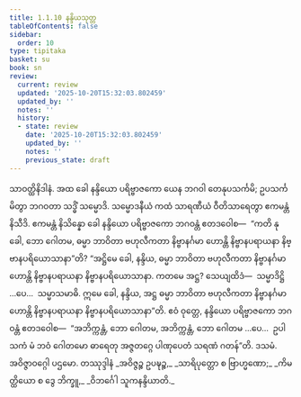 ```yaml
---
title: 1.1.10 နန္ဒိယသုတ္တ
tableOfContents: false
sidebar:
  order: 10
type: tipitaka
basket: su
book: sn
review:
  current: review
  updated: '2025-10-20T15:32:03.802459'
  updated_by: ''
  notes: ''
  history:
  - state: review
    date: '2025-10-20T15:32:03.802459'
    updated_by: ''
    notes: ''
    previous_state: draft
---
```



<DynamicBreadcrumb />


<ReviewStatus review={frontmatter.review} showDetails={true} />

<HypothesisAnnotation frontmatter={frontmatter} />

<Division number="10" book="sn" e="ch" v="18" p="280">

<Paragraph number="55" book="sn">
သာဝတ္ထိနိဒါနံ. အထ ခေါ နန္ဒိယော ပရိဗ္ဗာဇကော ယေန ဘဂဝါ တေနုပသင်္ကမိ; ဥပသင်္ကမိတွာ ဘဂဝတာ သဒ္ဓိံ သမ္မောဒိ. သမ္မောဒနီယံ ကထံ သာရဏီယံ ဝီတိသာရေတွာ ဧကမန္တံ နိသီဒိ. ဧကမန္တံ နိသိန္နော ခေါ နန္ဒိယော ပရိဗ္ဗာဇကော ဘဂဝန္တံ ဧတဒဝေါစ—  “ကတိ နု ခေါ, ဘော ဂေါတမ, ဓမ္မာ ဘာဝိတာ ဗဟုလီကတာ နိဗ္ဗာနင်္ဂမာ ဟောန္တိ နိဗ္ဗာနပရာယနာ နိဗ္ဗာနပရိယောသာနာ”တိ?
</Paragraph>

<Paragraph number="56" book="sn">
“အဋ္ဌိမေ ခေါ, နန္ဒိယ, ဓမ္မာ ဘာဝိတာ ဗဟုလီကတာ နိဗ္ဗာနင်္ဂမာ ဟောန္တိ နိဗ္ဗာနပရာယနာ နိဗ္ဗာနပရိယောသာနာ. ကတမေ အဋ္ဌ? သေယျထိဒံ—  သမ္မာဒိဋ္ဌိ …ပေ…  သမ္မာသမာဓိ. ဣမေ ခေါ, နန္ဒိယ, အဋ္ဌ ဓမ္မာ ဘာဝိတာ ဗဟုလီကတာ နိဗ္ဗာနင်္ဂမာ ဟောန္တိ နိဗ္ဗာနပရာယနာ နိဗ္ဗာနပရိယောသာနာ”တိ. ဧဝံ ဝုတ္တေ, နန္ဒိယော ပရိဗ္ဗာဇကော ဘဂဝန္တံ ဧတဒဝေါစ—  “အဘိက္ကန္တံ, ဘော ဂေါတမ, အဘိက္ကန္တံ, ဘော ဂေါတမ …ပေ…  ဥပါသကံ မံ ဘဝံ ဂေါတမော ဓာရေတု အဇ္ဇတဂ္ဂေ ပါဏုပေတံ သရဏံ ဂတန်”တိ.

</Paragraph>
</Division>

<Paragraph number="57" type="center" book="sn">
ဒသမံ.



</Paragraph>

<Paragraph number="58" type="center" book="sn">
အဝိဇ္ဇာဝဂ္ဂေါ ပဌမော.



</Paragraph>

<Paragraph number="59" type="center" book="sn">
တဿုဒ္ဒါနံ


</Paragraph>

<Paragraph number="60" type="verses" book="sn">
_အဝိဇ္ဇဉ္စ ဥပဍ္ဎဉ္စ,_  
_သာရိပုတ္တော စ ဗြာဟ္မဏော;_  
_ကိမတ္ထိယော စ ဒွေ ဘိက္ခူ,_  
_ဝိဘင်္ဂေါ သူကနန္ဒိယာတိ._
</Paragraph>
